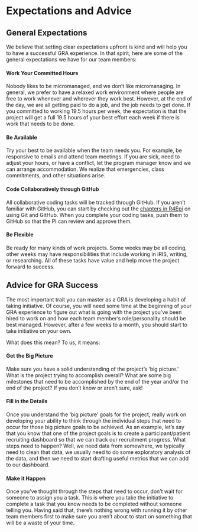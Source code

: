 # Expectations and Advice {#sec-expectations .unnumbered}

## General Expectations

We believe that setting clear expectations upfront is kind and will help you to have a successful GRA experience. In that spirit, here are some of the general expectations we have for our team members:

#### Work Your Committed Hours

Nobody likes to be micromanaged, and we don't like micromanaging. In general, we prefer to have a relaxed work environment where people are free to work whenever and wherever they work best. However, at the end of the day, we are all getting paid to do a job, and the job needs to get done. If you committed to working 19.5 hours per week, the expectation is that the project will get a full 19.5 hours of your best effort each week if there is work that needs to be done.

#### Be Available

Try your best to be available when the team needs you. For example, be responsive to emails and attend team meetings. If you are sick, need to adjust your hours, or have a conflict, let the program manager know and we can arrange accommodation. We realize that emergencies, class commitments, and other situations arise.

#### Code Collaboratively through GitHub

All collaborative coding tasks will be tracked through GitHub. If you aren't familiar with GitHub, you can start by checking out the [chapters in R4Epi](https://www.r4epi.com/introduction-to-git-and-github.html) on using Git and GitHub. When you complete your coding tasks, push them to GitHub so that the PI can review and approve them.

#### Be Flexible

Be ready for many kinds of work projects. Some weeks may be all coding, other weeks may have responsibilities that include working in iRIS, writing, or researching. All of these tasks have value and help move the project forward to success.

## Advice for GRA Success

The most important trait you can master as a GRA is developing a habit of taking initiative. Of course, you will need some time at the beginning of your GRA experience to figure out what is going with the project you've been hired to work on and how each team member's role/personality should be best managed. However, after a few weeks to a month, you should start to take initiative on your own.

What does this mean? To us, it means:

#### Get the Big Picture

Make sure you have a solid understanding of the project's 'big picture.' What is the project trying to accomplish overall? What are some big milestones that need to be accomplished by the end of the year and/or the end of the project? If you don't know or aren't sure, ask!

#### Fill in the Details

Once you understand the 'big picture' goals for the project, really work on developing your ability to think through the individual steps that need to occur for those big picture goals to be achieved. As an example, let's say that you know that one of the project goals is to create a participant/patient recruiting dashboard so that we can track our recruitment progress. What steps need to happen? Well, we need data from somewhere, we typically need to clean that data, we usually need to do some exploratory analysis of the data, and then we need to start drafting useful metrics that we can add to our dashboard.

#### Make it Happen

Once you've thought through the steps that need to occur, don't wait for someone to assign you a task. This is where you take the initiative to complete a task that you know needs to be completed without someone telling you. Having said that, there's nothing wrong with running it by other team members first to make sure you aren't about to start on something that will be a waste of your time.

